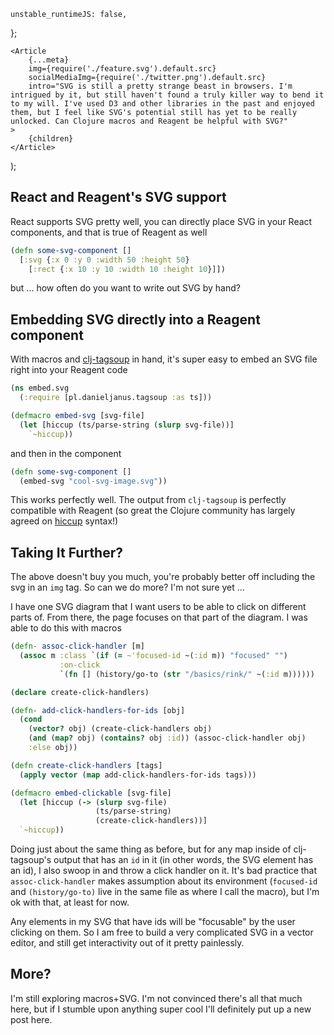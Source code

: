 
	unstable_runtimeJS: false,
};

	<Article
		{...meta}
		img={require('./feature.svg').default.src}
		socialMediaImg={require('./twitter.png').default.src}
		intro="SVG is still a pretty strange beast in browsers. I'm intrigued by it, but still haven't found a truly killer way to bend it to my will. I've used D3 and other libraries in the past and enjoyed them, but I feel like SVG's potential still has yet to be really unlocked. Can Clojure macros and Reagent be helpful with SVG?"
	>
		{children}
	</Article>
);

## React and Reagent's SVG support

React supports SVG pretty well, you can directly place SVG in your React components, and that is true of Reagent as well

```clojure
(defn some-svg-component []
  [:svg {:x 0 :y 0 :width 50 :height 50}
    [:rect {:x 10 :y 10 :width 10 :height 10}]])
```

but ... how often do you want to write out SVG by hand?

## Embedding SVG directly into a Reagent component

With macros and [clj-tagsoup](https://github.com/nathell/clj-tagsoup) in hand, it's super easy to embed an SVG file right into your Reagent code

```clojure
(ns embed.svg
  (:require [pl.danieljanus.tagsoup :as ts]))

(defmacro embed-svg [svg-file]
  (let [hiccup (ts/parse-string (slurp svg-file))]
    `~hiccup))
```

and then in the component

```clojure
(defn some-svg-component []
  (embed-svg "cool-svg-image.svg"))
```

This works perfectly well. The output from `clj-tagsoup` is perfectly compatible with Reagent (so great the Clojure community has largely agreed on [hiccup](https://github.com/weavejester/hiccup) syntax!)

## Taking It Further?

The above doesn't buy you much, you're probably better off including the svg in an `img` tag. So can we do more? I'm not sure yet ...

I have one SVG diagram that I want users to be able to click on different parts of. From there, the page focuses on that part of the diagram. I was able to do this with macros

```clojure
(defn- assoc-click-handler [m]
  (assoc m :class `(if (= ~'focused-id ~(:id m)) "focused" "")
           :on-click
           `(fn [] (history/go-to (str "/basics/rink/" ~(:id m))))))

(declare create-click-handlers)

(defn- add-click-handlers-for-ids [obj]
  (cond
    (vector? obj) (create-click-handlers obj)
    (and (map? obj) (contains? obj :id)) (assoc-click-handler obj)
    :else obj))

(defn create-click-handlers [tags]
  (apply vector (map add-click-handlers-for-ids tags)))

(defmacro embed-clickable [svg-file]
  (let [hiccup (-> (slurp svg-file)
                   (ts/parse-string)
                   (create-click-handlers))]
  `~hiccup))
```

Doing just about the same thing as before, but for any map inside of clj-tagsoup's output that has an `id` in it (in other words, the SVG element has an id), I also swoop in and throw a click handler on it. It's bad practice that `assoc-click-handler` makes assumption about its environment (`focused-id` and `(history/go-to)` live in the same file as where I call the macro), but I'm ok with that, at least for now.

Any elements in my SVG that have ids will be "focusable" by the user clicking on them. So I am free to build a very complicated SVG in a vector editor, and still get interactivity out of it pretty painlessly.

## More?

I'm still exploring macros+SVG. I'm not convinced there's all that much here, but if I stumble upon anything super cool I'll definitely put up a new post here.
